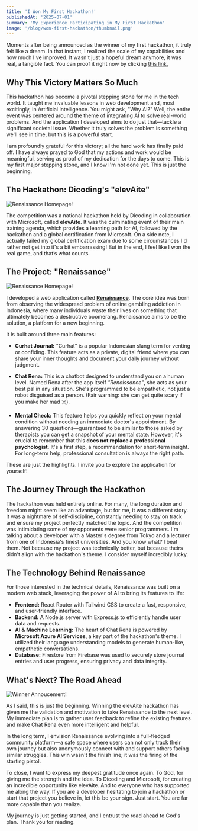 ```yaml
---
title: 'I Won My First Hackathon!'
publishedAt: '2025-07-01'
summary: 'My Experience Participating in My First Hackathon'
image: '/blog/won-first-hackathon/thumbnail.png'
---
```


Moments after being announced as the winner of my first hackathon, it truly felt like a dream. In that instant, I realized the scale of my capabilities and how much I've improved. It wasn't just a hopeful dream anymore, it was real, a tangible fact. You can proof it right now by clicking [this link.](https://elevaite.id/dicoding/articles/93/selamat-kepada-pemenang-microsoft-online-hackathon-2025-elevaite-with-dicoding)

## Why This Victory Matters So Much

This hackathon has become a pivotal stepping stone for me in the tech world. It taught me invaluable lessons in web development and, most excitingly, in Artificial Intelligence. You might ask, "Why AI?" Well, the entire event was centered around the theme of integrating AI to solve real-world problems. And the application I developed aims to do just that—tackle a significant societal issue. Whether it truly solves the problem is something we'll see in time, but this is a powerful start.

I am profoundly grateful for this victory; all the hard work has finally paid off. I have always prayed to God that my actions and work would be meaningful, serving as proof of my dedication for the days to come. This is my first major stepping stone, and I know I'm not done yet. This is just the beginning.

## The Hackathon: Dicoding's "elevAite"

![Renaissance Homepage!](/blog/won-first-hackathon/elevaite.png 'Renaissance Image')

The competition was a national hackathon held by Dicoding in collaboration with Microsoft, called **elevAite**. It was the culminating event of their main training agenda, which provides a learning path for AI, followed by the hackathon and a global certification from Microsoft. On a side note, I actually failed my global certification exam due to some circumstances I'd rather not get into it's a bit embarrassing! But in the end, I feel like I won the real game, and that’s what counts.

## The Project: "Renaissance"

![Renaissance Homepage!](/blog/won-first-hackathon/renaissance.png 'Renaissance Image')

I developed a web application called **[Renaissance](https://renaissance.qeem.site)**. The core idea was born from observing the widespread problem of online gambling addiction in Indonesia, where many individuals waste their lives on something that ultimately becomes a destructive boomerang. Renaissance aims to be the solution, a platform for a new beginning.

It is built around three main features:

- **Curhat Journal:** "Curhat" is a popular Indonesian slang term for venting or confiding. This feature acts as a private, digital friend where you can share your inner thoughts and document your daily journey without judgment.

- **Chat Rena:** This is a chatbot designed to understand you on a human level. Named Rena after the app itself _"Renaissance"_, she acts as your best pal in any situation. She's programmed to be empathetic, not just a robot disguised as a person. (Fair warning: she can get quite scary if you make her mad ☠️).

- **Mental Check:** This feature helps you quickly reflect on your mental condition without needing an immediate doctor's appointment. By answering 30 questions—guaranteed to be similar to those asked by therapists you can get a snapshot of your mental state. However, it's crucial to remember that this **does not replace a professional psychologist**. It's a first step, a recommendation for short-term insight. For long-term help, professional consultation is always the right path.

These are just the highlights. I invite you to explore the application for yourself!

## The Journey Through the Hackathon

The hackathon was held entirely online. For many, the long duration and freedom might seem like an advantage, but for me, it was a different story. It was a nightmare of self-discipline, constantly needing to stay on track and ensure my project perfectly matched the topic. And the competition was intimidating some of my opponents were senior programmers. I'm talking about a developer with a Master's degree from Tokyo and a lecturer from one of Indonesia's finest universities. And you know what? I beat them. Not because my project was technically better, but because theirs didn't align with the hackathon's theme. I consider myself incredibly lucky.

## The Technology Behind Renaissance

For those interested in the technical details, Renaissance was built on a modern web stack, leveraging the power of AI to bring its features to life:

- **Frontend:** React Router with Tailwind CSS to create a fast, responsive, and user-friendly interface.
- **Backend:** A Node.js server with Express.js to efficiently handle user data and requests.
- **AI & Machine Learning:** The heart of Chat Rena is powered by **Microsoft Azure AI Services**, a key part of the hackathon's theme. I utilized their language understanding models to generate human-like, empathetic conversations.
- **Database:** Firestore from Firebase was used to securely store journal entries and user progress, ensuring privacy and data integrity.

## What's Next? The Road Ahead

![Winner Annoucement!](/blog/won-first-hackathon/elevaitewinner.jpg 'Winner announcement')

As I said, this is just the beginning. Winning the elevAite hackathon has given me the validation and motivation to take Renaissance to the next level. My immediate plan is to gather user feedback to refine the existing features and make Chat Rena even more intelligent and helpful.

In the long term, I envision Renaissance evolving into a full-fledged community platform—a safe space where users can not only track their own journey but also anonymously connect with and support others facing similar struggles. This win wasn't the finish line; it was the firing of the starting pistol.

To close, I want to express my deepest gratitude once again. To God, for giving me the strength and the idea. To Dicoding and Microsoft, for creating an incredible opportunity like elevAite. And to everyone who has supported me along the way. If you are a developer hesitating to join a hackathon or start that project you believe in, let this be your sign. Just start. You are far more capable than you realize.

My journey is just getting started, and I entrust the road ahead to God's plan. Thank you for reading.
